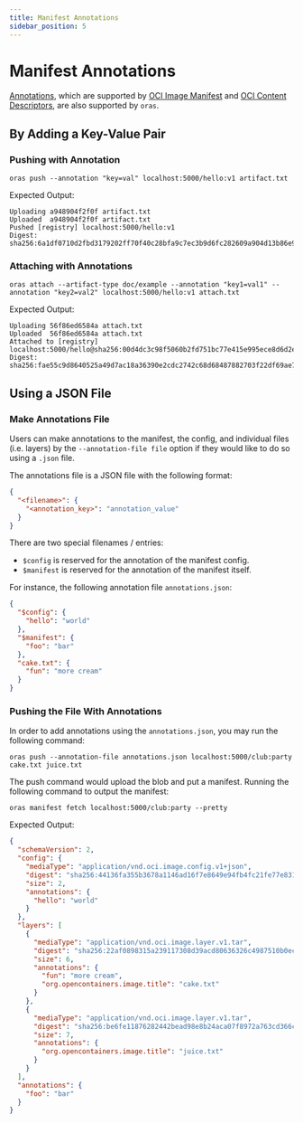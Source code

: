 ```yaml
---
title: Manifest Annotations
sidebar_position: 5
---
```


# Manifest Annotations

[Annotations](https://github.com/opencontainers/image-spec/blob/main/annotations.md), which are supported by [OCI Image Manifest](https://github.com/opencontainers/image-spec/blob/main/manifest.md#image-manifest) and [OCI Content Descriptors](https://github.com/opencontainers/image-spec/blob/main/descriptor.md), are also supported by `oras`.

## By Adding a Key-Value Pair

### Pushing with Annotation

```
oras push --annotation "key=val" localhost:5000/hello:v1 artifact.txt
```

Expected Output:

```
Uploading a948904f2f0f artifact.txt
Uploaded  a948904f2f0f artifact.txt
Pushed [registry] localhost:5000/hello:v1
Digest: sha256:6a1df0710d2fbd3179202ff70f40c28bfa9c7ec3b9d6fc282609a904d13b86e9
```

### Attaching with Annotations

```
oras attach --artifact-type doc/example --annotation "key1=val1" --annotation "key2=val2" localhost:5000/hello:v1 attach.txt
```

Expected Output:
```
Uploading 56f86ed6584a attach.txt
Uploaded  56f86ed6584a attach.txt
Attached to [registry] localhost:5000/hello@sha256:00d4dc3c98f5060b2fd751bc77e415e995ece8d6d2e8d630bbd6de371f44fc3a
Digest: sha256:fae55c9d8640525a49d7ac18a36390e2cdc2742c68d68487882703f22df69ae7
```

## Using a JSON File

### Make Annotations File

Users can make annotations to the manifest, the config, and individual files (i.e. layers) by the `--annotation-file file` option if they would like to do so using a `.json` file.

The annotations file is a JSON file with the following format:

```json
{
  "<filename>": {
    "<annotation_key>": "annotation_value"
  }
}
```

There are two special filenames / entries:
- `$config` is reserved for the annotation of the manifest config.
- `$manifest` is reserved for the annotation of the manifest itself.

For instance, the following annotation file `annotations.json`:

```json
{
  "$config": {
    "hello": "world"
  },
  "$manifest": {
    "foo": "bar"
  },
  "cake.txt": {
    "fun": "more cream"
  }
}
```

### Pushing the File With Annotations

In order to add annotations using the `annotations.json`, you may run the following command:

```
oras push --annotation-file annotations.json localhost:5000/club:party cake.txt juice.txt
```

The push command would upload the blob and put a manifest. Running the following command to output the manifest:

```
oras manifest fetch localhost:5000/club:party --pretty
```

Expected Output:

```json
{
  "schemaVersion": 2,
  "config": {
    "mediaType": "application/vnd.oci.image.config.v1+json",
    "digest": "sha256:44136fa355b3678a1146ad16f7e8649e94fb4fc21fe77e8310c060f61caaff8a",
    "size": 2,
    "annotations": {
      "hello": "world"
    }
  },
  "layers": [
    {
      "mediaType": "application/vnd.oci.image.layer.v1.tar",
      "digest": "sha256:22af0898315a239117308d39acd80636326c4987510b0ec6848e58eb584ba82e",
      "size": 6,
      "annotations": {
        "fun": "more cream",
        "org.opencontainers.image.title": "cake.txt"
      }
    },
    {
      "mediaType": "application/vnd.oci.image.layer.v1.tar",
      "digest": "sha256:be6fe11876282442bead98e8b24aca07f8972a763cd366c56b4b5f7bcdd23eac",
      "size": 7,
      "annotations": {
        "org.opencontainers.image.title": "juice.txt"
      }
    }
  ],
  "annotations": {
    "foo": "bar"
  }
}
```
